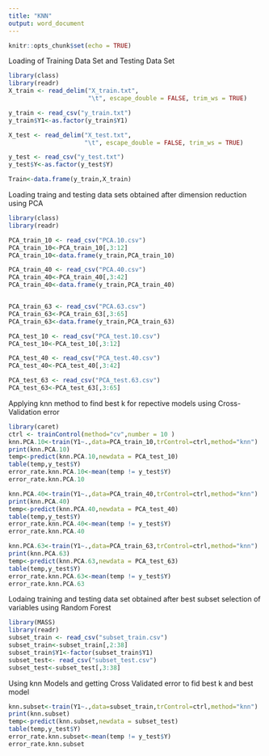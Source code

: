 ---
title: "KNN"
output: word_document
---

```{r setup, include=FALSE}
knitr::opts_chunk$set(echo = TRUE)
```

Loading of Training Data Set and Testing Data Set

```{r}
library(class)
library(readr)
X_train <- read_delim("X_train.txt", 
                      "\t", escape_double = FALSE, trim_ws = TRUE)

y_train <- read_csv("y_train.txt")
y_train$Y1<-as.factor(y_train$Y1)

X_test <- read_delim("X_test.txt", 
                     "\t", escape_double = FALSE, trim_ws = TRUE)

y_test <- read_csv("y_test.txt")
y_test$Y<-as.factor(y_test$Y)

Train<-data.frame(y_train,X_train)


```

Loading traing and testing data sets obtained after dimension reduction using PCA

```{r}
library(class)
library(readr)

PCA_train_10 <- read_csv("PCA.10.csv")
PCA_train_10<-PCA_train_10[,3:12]
PCA_train_10<-data.frame(y_train,PCA_train_10)

PCA_train_40 <- read_csv("PCA.40.csv")
PCA_train_40<-PCA_train_40[,3:42]
PCA_train_40<-data.frame(y_train,PCA_train_40)


PCA_train_63 <- read_csv("PCA.63.csv")
PCA_train_63<-PCA_train_63[,3:65]
PCA_train_63<-data.frame(y_train,PCA_train_63)

PCA_test_10 <- read_csv("PCA_test.10.csv")
PCA_test_10<-PCA_test_10[,3:12]

PCA_test_40 <- read_csv("PCA_test.40.csv")
PCA_test_40<-PCA_test_40[,3:42]

PCA_test_63 <- read_csv("PCA_test.63.csv")
PCA_test_63<-PCA_test_63[,3:65]
```

Applying knn method to find best k for repective models using Cross-Validation error

```{r}
library(caret)
ctrl <- trainControl(method="cv",number = 10 )  
knn.PCA.10<-train(Y1~.,data=PCA_train_10,trControl=ctrl,method="knn")
print(knn.PCA.10)
temp<-predict(knn.PCA.10,newdata = PCA_test_10)
table(temp,y_test$Y)
error_rate.knn.PCA.10<-mean(temp != y_test$Y)
error_rate.knn.PCA.10
```
```{r}
knn.PCA.40<-train(Y1~.,data=PCA_train_40,trControl=ctrl,method="knn")
print(knn.PCA.40)
temp<-predict(knn.PCA.40,newdata = PCA_test_40)
table(temp,y_test$Y)
error_rate.knn.PCA.40<-mean(temp != y_test$Y)
error_rate.knn.PCA.40
```
```{r}
knn.PCA.63<-train(Y1~.,data=PCA_train_63,trControl=ctrl,method="knn")
print(knn.PCA.63)
temp<-predict(knn.PCA.63,newdata = PCA_test_63)
table(temp,y_test$Y)
error_rate.knn.PCA.63<-mean(temp != y_test$Y)
error_rate.knn.PCA.63

```

Lodaing training and testing data set obtained after best subset selection of variables using Random Forest

```{r}
library(MASS)
library(readr)
subset_train <- read_csv("subset_train.csv")
subset_train<-subset_train[,2:38]
subset_train$Y1<-factor(subset_train$Y1)
subset_test<- read_csv("subset_test.csv")
subset_test<-subset_test[,3:38]
```

Using knn Models and getting Cross Validated error to fid best k and best model
```{r}
knn.subset<-train(Y1~.,data=subset_train,trControl=ctrl,method="knn")
print(knn.subset)
temp<-predict(knn.subset,newdata = subset_test)
table(temp,y_test$Y)
error_rate.knn.subset<-mean(temp != y_test$Y)
error_rate.knn.subset

```




